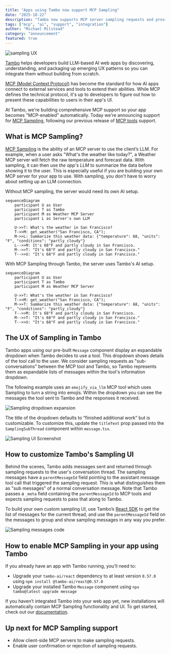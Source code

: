 ```yaml
---
title: "Apps using Tambo now support MCP Sampling"
date: "2025-10-22"
description: "Tambo now supports MCP server sampling requests and provides UI."
tags: ["mcp", "ai", "support", "integration"]
author: "Michael Milstead"
category: "announcement"
featured: true
---
```


<BlogPost title="Apps using Tambo now support MCP Sampling" author="Michael Milstead" date="October 22, 2025">

<ImageZoom>
  <img
    src="/assets/blog/mcp-sampling-support/sampling-ui.gif"
    alt="sampling UX"
    className="max-w-lg mx-auto rounded-md"
  />
</ImageZoom>

[Tambo](https://tambo.co) helps developers build LLM-based AI web apps by discovering, understanding, and packaging up emerging UX patterns so you can integrate them without building from scratch.

[MCP (Model Context Protocol)](https://modelcontextprotocol.io/docs/getting-started/intro) has become the standard for how AI apps connect to external services and tools to extend their abilities. While MCP defines the technical protocol, it's up to developers to figure out how to present these capabilities to users in their app's UI.

At Tambo, we're building comprehensive MCP support so your app becomes "MCP-enabled" automatically. Today we're announcing support for [MCP Sampling](https://modelcontextprotocol.io/docs/learn/client-concepts#sampling), following our previous release of [MCP tools](https://modelcontextprotocol.io/docs/learn/server-concepts#tools) support.

## What is MCP Sampling?

[MCP Sampling](https://modelcontextprotocol.io/docs/learn/client-concepts#sampling) is the ability of an MCP server to use the client’s LLM. For example, when a user asks "What's the weather like today?", a Weather MCP server will fetch the raw temperature and forecast data. With sampling, it can then use _the app's LLM_ to summarize the data before showing it to the user. This is especially useful if you are building your own MCP server for your app to use. With sampling, you don't have to worry about setting up an LLM connection.

Without MCP sampling, the server would need its own AI setup.

```mermaid
sequenceDiagram
    participant U as User
    participant T as Tambo
    participant M as Weather MCP Server
    participant L as Server's own LLM

    U->>T: What's the weather in San Francisco?
    T->>M: get_weather("San Francisco, CA");
    M->>L: Summarize this weather data: {"temperature": 68, "units": "F", "conditions": "partly_cloudy"}
    L-->>M: It's 68°F and partly cloudy in San Francisco.
    M-->>T: "It's 68°F and partly cloudy in San Francisco."
    T-->>U: "It's 68°F and partly cloudy in San Francisco."

```

With MCP Sampling through Tambo, the server uses Tambo's AI setup.

```mermaid
sequenceDiagram
    participant U as User
    participant T as Tambo
    participant M as Weather MCP Server

    U->>T: What's the weather in San Francisco?
    T->>M: get_weather("San Francisco, CA");
    M->>T: Summarize this weather data: {"temperature": 68, "units": "F", "conditions": "partly_cloudy"}
    T-->>M: It's 68°F and partly cloudy in San Francisco.
    M-->>T: "It's 68°F and partly cloudy in San Francisco."
    T-->>U: "It's 68°F and partly cloudy in San Francisco."

```

## The UX of Sampling in Tambo

Tambo apps using our pre-built `Message` component display an expandable dropdown when Tambo decides to use a tool. This dropdown shows details of the tool call to the user. We consider sampling requests as "sub-conversations" between the MCP tool and Tambo, so Tambo represents them as expandable lists of messages within the tool's information dropdown.

The following example uses an `emojify_via_llm` MCP tool which uses Sampling to turn a string into emojis. Within the dropdown you can see the messages the tool sent to Tambo and the responses it received.

<ImageZoom>
  <img
    src="/assets/blog/mcp-sampling-support/sampling-expand.gif"
    alt="Sampling dropdown expansion"
    className="max-w-lg mx-auto rounded-md"
  />
</ImageZoom>

The title of the dropdown defaults to “finished additional work” but is customizable. To customize this, update the `titleText` prop passed into the `SamplingSubThread` component within `message.tsx`.

<ImageZoom>
  <img
    src="/assets/blog/mcp-sampling-support/custom-sampling-title.png"
    alt="Sampling UI Screenshot"
    className="max-w-md mx-auto rounded-md"
  />
</ImageZoom>

## How to customize Tambo's Sampling UI

Behind the scenes, Tambo adds messages sent and returned through sampling requests to the user's conversation thread. The sampling messages have a `parentMessageId` field pointing to the assistant message tool call that triggered the sampling request. This is what distinguishes them as "sub messages" of a normal conversation message. Note that Tambo passes a `_meta` field containing the `parentMessageId` to MCP tools and expects sampling requests to pass that along to Tambo.

To build your own custom sampling UI, use Tambo’s [React SDK](https://github.com/tambo-ai/tambo) to get the list of messages for the current thread, and use the `parentMessageId` field on the messages to group and show sampling messages in any way you prefer.

<ImageZoom>
  <img
    src="/assets/blog/mcp-sampling-support/custom-sampling-code.png"
    alt="Sampling messages code"
    className="max-w-full mx-auto rounded-md"
  />
</ImageZoom>

## How to enable MCP Sampling in your app using Tambo

If you already have an app with Tambo running, you’ll need to:

- Upgrade your `tambo-ai/react` dependency to at least version `0.57.0` using `npm install @tambo-ai/react@0.57.0`
- Upgrade your installed Tambo `Message` component using `npx tambo@latest upgrade message`

If you haven’t integrated Tambo into your web app yet, new installations will automatically contain MCP Sampling functionality and UI. To get started, check out our [documentation](https://docs.tambo.co/getting-started/quickstart).

## Up next for MCP Sampling support

- Allow client-side MCP servers to make sampling requests.
- Enable user confirmation or rejection of sampling requests.

</BlogPost>
